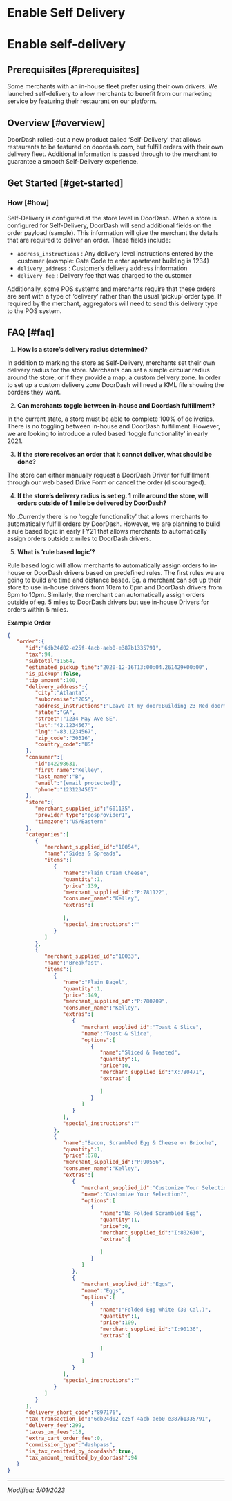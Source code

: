 # Enable Self Delivery

# Enable self-delivery

## Prerequisites [#prerequisites]

Some merchants with an in-house fleet prefer using their own drivers. We launched
self-delivery to allow merchants to benefit from our marketing service by featuring their
restaurant on our platform.

## Overview [#overview]

DoorDash rolled-out a new product called ‘Self-Delivery’ that allows restaurants to be featured
on doordash.com, but fulfill orders with their own delivery fleet. Additional information is passed
through to the merchant to guarantee a smooth Self-Delivery experience.

## Get Started [#get-started]

### How [#how]

Self-Delivery is configured at the store level in DoorDash. When a store is configured for
Self-Delivery, DoorDash will send additional fields on the order payload (sample). This
information will give the merchant the details that are required to deliver an order. These
fields include:

* `address_instructions` : Any delivery level instructions entered by the customer (example: Gate Code to enter apartment building is 1234)
* `delivery_address` : Customer’s delivery address information
* `delivery_fee` : Delivery fee that was charged to the customer

Additionally, some POS systems and merchants require that these orders are sent with a type
of ‘delivery’ rather than the usual ‘pickup’ order type. If required by the merchant, aggregators
will need to send this delivery type to the POS system.

## FAQ [#faq]

1. **How is a store’s delivery radius determined?**

In addition to marking the store as Self-Delivery, merchants set their own delivery radius for the store. Merchants can set a simple circular radius around the store, or if they provide a map, a custom delivery zone. In order to set up a custom delivery zone DoorDash will need a KML file showing the borders they want.

2. **Can merchants toggle between in-house and Doordash fulfillment?**

In the current state, a store must be able to complete 100% of deliveries. There is
no toggling between in-house and DoorDash fulfillment. However, we are looking to
introduce a ruled based ‘toggle functionality’ in early 2021.

3. **If the store receives an order that it cannot deliver, what should be done?**

The store can either manually request a DoorDash Driver for fulfillment through our web
based Drive Form or cancel the order (discouraged).

4. **If the store’s delivery radius is set eg. 1 mile around the store, will orders outside
   of 1 mile be delivered by DoorDash?**

No .Currently there is no ‘toggle functionality’ that allows merchants to automatically
fulfill orders by DoorDash. However, we are planning to build a rule based logic in early
FY21 that allows merchants to automatically assign orders outside x miles to DoorDash
drivers.

5. **What is ‘rule based logic’?**

Rule based logic will allow merchants to automatically assign orders to in-house or
DoorDash drivers based on predefined rules. The first rules we are going to build are
time and distance based. Eg. a merchant can set up their store to use in-house drivers
from 10am to 6pm and DoorDash drivers from 6pm to 10pm. Similarly, the merchant can
automatically assign orders outside of eg. 5 miles to DoorDash drivers but use in-house
Drivers for orders within 5 miles.

**Example Order**

```json
{  
   "order":{  
      "id":"6db24d02-e25f-4acb-aeb0-e387b1335791",  
      "tax":94,  
      "subtotal":1564,  
      "estimated_pickup_time":"2020-12-16T13:00:04.261429+00:00",  
      "is_pickup":false,  
      "tip_amount":100,  
      "delivery_address":{  
         "city":"Atlanta",  
         "subpremise":"205",  
         "address_instructions":"Leave at my door:Building 23 Red doormat",  
         "state":"GA",  
         "street":"1234 May Ave SE",  
         "lat":"42.1234567",  
         "lng":"-83.1234567",  
         "zip_code":"30316",  
         "country_code":"US"  
      },  
      "consumer":{  
         "id":42298631,  
         "first_name":"Kelley",  
         "last_name":"B",  
         "email":"[email protected]",  
         "phone":"1231234567"  
      },  
      "store":{  
         "merchant_supplied_id":"601135",  
         "provider_type":"posprovider1",  
         "timezone":"US/Eastern"  
      },  
      "categories":[  
         {  
            "merchant_supplied_id":"10054",  
            "name":"Sides & Spreads",  
            "items":[  
               {  
                  "name":"Plain Cream Cheese",  
                  "quantity":1,  
                  "price":139,  
                  "merchant_supplied_id":"P:781122",  
                  "consumer_name":"Kelley",  
                  "extras":[  
                       
                  ],  
                  "special_instructions":""  
               }  
            ]  
         },  
         {  
            "merchant_supplied_id":"10033",  
            "name":"Breakfast",  
            "items":[  
               {  
                  "name":"Plain Bagel",  
                  "quantity":1,  
                  "price":149,  
                  "merchant_supplied_id":"P:780709",  
                  "consumer_name":"Kelley",  
                  "extras":[  
                     {  
                        "merchant_supplied_id":"Toast & Slice",  
                        "name":"Toast & Slice",  
                        "options":[  
                           {  
                              "name":"Sliced & Toasted",  
                              "quantity":1,  
                              "price":0,  
                              "merchant_supplied_id":"X:780471",  
                              "extras":[  
                                   
                              ]  
                           }  
                        ]  
                     }  
                  ],  
                  "special_instructions":""  
               },  
               {  
                  "name":"Bacon, Scrambled Egg & Cheese on Brioche",  
                  "quantity":1,  
                  "price":678,  
                  "merchant_supplied_id":"P:90556",  
                  "consumer_name":"Kelley",  
                  "extras":[  
                     {  
                        "merchant_supplied_id":"Customize Your Selection?",  
                        "name":"Customize Your Selection?",  
                        "options":[  
                           {  
                              "name":"No Folded Scrambled Egg",  
                              "quantity":1,  
                              "price":0,  
                              "merchant_supplied_id":"I:802610",  
                              "extras":[  
                                   
                              ]  
                           }  
                        ]  
                     },  
                     {  
                        "merchant_supplied_id":"Eggs",  
                        "name":"Eggs",  
                        "options":[  
                           {  
                              "name":"Folded Egg White (30 Cal.)",  
                              "quantity":1,  
                              "price":109,  
                              "merchant_supplied_id":"I:90136",  
                              "extras":[  
                                   
                              ]  
                           }  
                        ]  
                     }  
                  ],  
                  "special_instructions":""  
               }  
            ]  
         }  
      ],  
      "delivery_short_code":"897176",  
      "tax_transaction_id":"6db24d02-e25f-4acb-aeb0-e387b1335791",  
      "delivery_fee":299,  
      "taxes_on_fees":18,  
      "extra_cart_order_fee":0,  
      "commission_type":"dashpass",  
      "is_tax_remitted_by_doordash":true,  
      "tax_amount_remitted_by_doordash":94  
   }  
}                            

```

---

*Modified: 5/01/2023*

